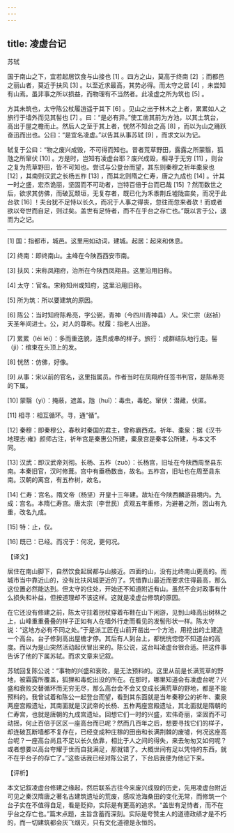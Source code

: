 ```yaml
---
---
---
```

title: 凌虚台记
---




苏轼

国于南山之下，宜若起居饮食与山接也 [1] 。四方之山，莫高于终南 [2] ；而都邑之丽山者，莫近于扶风 [3] 。以至近求最高，其势必得。而太守之居 [4] ，未尝知有山焉。虽非事之所以损益，而物理有不当然者。此凌虚之所为筑也 [5] 。

方其未筑也，太守陈公杖履逍遥于其下 [6] 。见山之出于林木之上者，累累如人之旅行于墙外而见其髻也 [7] 。曰：“是必有异。”使工凿其前为方池，以其土筑台，高出于屋之檐而止。然后人之至于其上者，恍然不知台之高 [8] ，而以为山之踊跃奋迅而出也。公曰：“是宜名凌虚。”以告其从事苏轼 [9] ，而求文以为记。

轼复于公曰：“物之废兴成毁，不可得而知也。昔者荒草野田，露露之所蒙翳，狐虺之所窜伏 [10] 。方是时，岂知有凌虚台耶？废兴成毁，相寻于无穷 [11] ，则台之复为荒草野田，皆不可知也。尝试与公登台而望，其东则秦穆之祈年橐泉也 [12] ，其南则汉武之长杨五柞 [13] ，而其北则隋之仁寿，唐之九成也 [14] 。计其一时之盛，宏杰诡丽，坚固而不可动者，岂特百倍于台而已哉 [15] ？然而数世之后，欲求其仿佛，而破瓦颓垣，无复存者，既已化为禾黍荆丘墟陇亩矣，而况于此台欤 [16] ！夫台犹不足恃以长久，而况于人事之得丧，忽往而忽来者欤！而或者欲以夸世而自足，则过矣。盖世有足恃者，而不在乎台之存亡也。”既以言于公，退而为之记。



* * *



[1] 国：指都市，城邑。这里用如动词，建城。起居：起来和休息。

[2] 终南：即终南山。主峰在今陕西西安市南。

[3] 扶风：宋称凤翔府，治所在今陕西凤翔县。这里沿用旧称。

[4] 太守：官名。宋称知州或知府，这里沿用旧称。

[5] 所为筑：所以要建筑的原因。

[6] 陈公：当时知府陈希亮，字公弼，青神（今四川青神县）人。宋仁宗（赵祯）天圣年间进士。公，对人的尊称。杖履：指老人出游。

[7] 累累（léi léi）：多而重迭貌，连贯成串的样子。旅行：成群结队地行走。髻（jì）：绾束在头顶上的发。

[8] 恍然：仿佛，好像。

[9] 从事：宋以前的官名，这里指属员。作者当时在凤翔府任签书判官，是陈希亮的下属。

[10] 蒙翳（yì）：掩蔽，遮盖。虺（huǐ）：毒虫，毒蛇。窜伏：潜藏，伏匿。

[11] 相寻：相互循环。寻，通“循”。

[12] 秦穆：即秦穆公，春秋时秦国的君主，曾称霸西戎。祈年、橐泉：据《汉书·地理志·雍》颜师古注，祈年宫是秦惠公所建，橐泉宫是秦孝公所建，与本文不同。

[13] 汉武：即汉武帝刘彻。长杨、五柞（zuò）：长杨宫，旧址在今陕西周至县东南。本秦旧官，汉时修葺。宫中有垂杨数亩，故名。五柞宫，旧址也在周至县东南。汉朝的离宫，有五柞树，故名。

[14] 仁寿：宫名。隋文帝（杨坚）开皇十三年建。故址在今陕西麟游县境内。九成：宫名。本隋仁寿宫。唐太宗（李世民）贞观五年重修，为避暑之所，因山有九重，改名九成。

[15] 特：止，仅。

[16] 既已：已经。而况于：何况，更何况。

【译文】

居住在南山脚下，自然饮食起居都与山接近。四面的山，没有比终南山更高的。而城市当中靠近山的，没有比扶风城更近的了。凭借靠山最近而要求住得最高，那么这位置必然能达到。但太守的住处，开始还不知道附近有山。虽然不会对政事有什么损失和补益，但按道理却不该这样。这就是凌虚台修筑的原因。

在它还没有修建之前，陈太守拄着拐杖穿着布鞋在山下闲游，见到山峰高出树林之上，山峰重重叠叠的样子正如有人在墙外行走而看见的发髻形状一样。陈太守说：“这地方必有不同之处。”于是派工匠在山前开凿出一个方池，用挖出的土建造一个高台。台子修到高出屋檐才停。其后有人到台上，都恍恍惚惚不知道台的高度。而以为是山突然活动起伏冒出来的。陈公说，这台叫凌虚台很合适。把这件事告诉了他的下属苏轼。而求文章来记叙。

苏轼回复陈公说：“事物的兴盛和衰败，是无法预料的。这里从前是长满荒草的野地，被霜露所覆盖，狐狸和毒蛇出没的所在。在那时，哪里知道会有凌虚台呢？兴盛和衰败交替循环而无穷无尽，那么高台会不会又变成长满荒草的野地，都是不能预料的。我曾试着和陈公一起登台而望，看到其东面就是当年秦穆公的祈年、橐泉两座宫殿遗址，其南面就是汉武帝的长杨、五柞两座宫殿遗址，其北面就是隋朝的仁寿宫，也就是唐朝的九成宫遗址。回想它们一时的兴盛，宏伟奇丽，坚固而不可动摇，何止百倍于区区一座高台而已呢？然而几百年之后，想要寻找它们的样子，却连破瓦断墙都不复存在，已经变成种庄稼的田亩和长满荆棘的废墟，何况这座高台呢？一座高台尚且不足以长久依靠，相比于人之间的得失，来去匆匆又如何呢？或者想要以高台夸耀于世而自我满足，那就错了。大概世间有足以凭恃的东西，就不在乎台子的存亡了。”这些话我已经对陈公说了，下台后我便为他记下来。

【评析】

本文记叙凌虚台修建之缘起，然后联系古往今来废兴成毁的历史，先用凌虚台附近可见之秦汉隋唐之著名古建筑遗址的荒废，感叹沧海桑田的变化无常，而修筑一个台子实在不值得自足，看是贬抑，实际是有更高的追求。“盖世有足恃者，而不在乎台之存亡也。”篇末点题，主旨含蓄而深刻。实际是夸赞主人的道德政绩才是不朽的，而一切建筑都会灰飞烟灭，只有文化道德是永恒的。